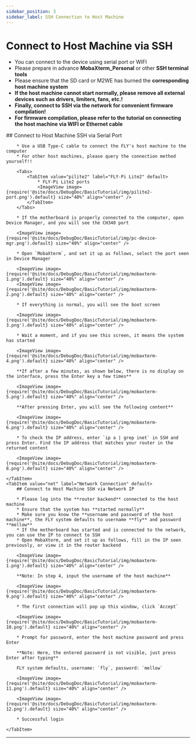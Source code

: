 ```yaml
---
sidebar_position: 3
sidebar_label: SSH Connection to Host Machine
---
```






# Connect to Host Machine via SSH


* You can connect to the device using serial port or WIFI
* Please prepare in advance **MobaXterm_Personal** or other **SSH terminal tools**
* Please ensure that the SD card or M2WE has burned the **corresponding host machine system**
* **If the host machine cannot start normally, please remove all external devices such as drivers, limiters, fans, etc.!**
* **Finally, connect to SSH via the network for convenient firmware compilation!**
* **For firmware compilation, please refer to the tutorial on connecting the host machine via WIFI or Ethernet cable**

<Tabs>
    <TabItem value="serial" label="Serial Port Connection" default>
        ## Connect to Host Machine SSH via Serial Port

        * Use a USB Type-C cable to connect the FLY's host machine to the computer
        * For other host machines, please query the connection method yourself!!

        <Tabs>
            <TabItem value="pilite2" label="FLY-Pi Lite2" default>
                * FLY-Pi Lite2 ports
                <ImageView image={require('@site/docs/DebugDoc/BasicTutorial/img/pilite2-port.png').default} size="40%" align="center" />
            </TabItem>
        </Tabs>

        * If the motherboard is properly connected to the computer, open Device Manager, and you will see the CH340 port

        <ImageView image={require('@site/docs/DebugDoc/BasicTutorial/img/pc-device-mgr.png').default} size="40%" align="center" />

        * Open `MobaXterm`, and set it up as follows, select the port seen in Device Manager

        <ImageView image={require('@site/docs/DebugDoc/BasicTutorial/img/mobaxterm-1.png').default} size="40%" align="center" />
        <ImageView image={require('@site/docs/DebugDoc/BasicTutorial/img/mobaxterm-2.png').default} size="40%" align="center" />

        * If everything is normal, you will see the boot screen

        <ImageView image={require('@site/docs/DebugDoc/BasicTutorial/img/mobaxterm-3.png').default} size="40%" align="center" />

        * Wait a moment, and if you see this screen, it means the system has started

        <ImageView image={require('@site/docs/DebugDoc/BasicTutorial/img/mobaxterm-4.png').default} size="40%" align="center" />

        **If after a few minutes, as shown below, there is no display on the interface, press the Enter key a few times**

        <ImageView image={require('@site/docs/DebugDoc/BasicTutorial/img/mobaxterm-5.png').default} size="40%" align="center" />

        **After pressing Enter, you will see the following content**

        <ImageView image={require('@site/docs/DebugDoc/BasicTutorial/img/mobaxterm-6.png').default} size="40%" align="center" />

        * To check the IP address, enter `ip a | grep inet` in SSH and press Enter. Find the IP address that matches your router in the returned content

        <ImageView image={require('@site/docs/DebugDoc/BasicTutorial/img/mobaxterm-8.png').default} size="40%" align="center" />

    </TabItem>
    <TabItem value="net" label="Network Connection" default>
        ## Connect to Host Machine SSH via Network IP

        * Please log into the **router backend** connected to the host machine
        * Ensure that the system has **started normally**
        * Make sure you know the **username and password of the host machine**, the FLY system defaults to username **fly** and password **mellow**
        * If the motherboard has started and is connected to the network, you can use the IP to connect to SSH
        * Open MobaXterm, and set it up as follows, fill in the IP seen previously, or view it in the router backend

        <ImageView image={require('@site/docs/DebugDoc/BasicTutorial/img/mobaxterm-1.png').default} size="40%" align="center" />

        **Note: In step 4, input the username of the host machine**

        <ImageView image={require('@site/docs/DebugDoc/BasicTutorial/img/mobaxterm-9.png').default} size="40%" align="center" />

        * The first connection will pop up this window, click `Accept`

        <ImageView image={require('@site/docs/DebugDoc/BasicTutorial/img/mobaxterm-10.png').default} size="40%" align="center" />

        * Prompt for password, enter the host machine password and press Enter

        **Note: Here, the entered password is not visible, just press Enter after typing**

        FLY system defaults, username: `fly`, password: `mellow`

        <ImageView image={require('@site/docs/DebugDoc/BasicTutorial/img/mobaxterm-11.png').default} size="40%" align="center" />

        <ImageView image={require('@site/docs/DebugDoc/BasicTutorial/img/mobaxterm-12.png').default} size="40%" align="center" />

        * Successful login

    </TabItem>
</Tabs>

----